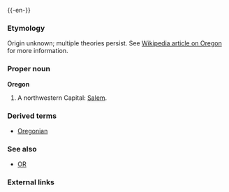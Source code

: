 {{wikipedia}}
{{-en-}}

===Etymology===
Origin unknown; multiple theories persist. See [[w:Oregon#Origin_of_Oregon|Wikipedia article on Oregon]] for more information.

===Proper noun===
'''Oregon'''
#A northwestern {{USstate}}  Capital: [[Salem]].

===Derived terms===
* [[Oregonian]]

===See also===
*[[OR]]
===External links===
{{pedialite}}